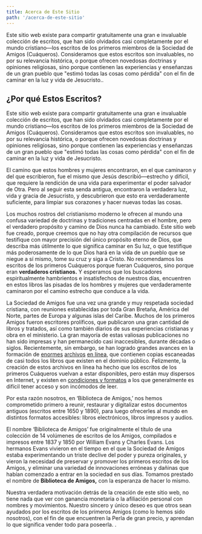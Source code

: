 ```yaml
---
title: Acerca de Este Sitio
path: '/acerca-de-este-sitio'
---
```


<Lead>
  Este sitio web existe para compartir gratuitamente una gran e invaluable colección de
  escritos, que han sido olvidados casi completamente por el mundo cristiano&mdash;los
  escritos de los primeros miembros de la Sociedad de Amigos (Cuáqueros). Consideramos que
  estos escritos son invaluables, no por su relevancia histórica, o porque ofrecen
  novedosas doctrinas y opiniones religiosas, sino porque contienen las experiencias y
  enseñanzas de un gran pueblo que "estimó todas las cosas como pérdida" con el fin de
  caminar en la luz y vida de Jesucristo..
</Lead>

## ¿Por qué Estos Escritos?

Este sitio web existe para compartir gratuitamente una gran e invaluable colección de
escritos, que han sido olvidados casi completamente por el mundo cristiano—los escritos de
los primeros miembros de la Sociedad de Amigos (Cuáqueros). Consideramos que estos
escritos son invaluables, no por su relevancia histórica, o porque ofrecen novedosas
doctrinas y opiniones religiosas, sino porque contienen las experiencias y enseñanzas de
un gran pueblo que "estimó todas las cosas como pérdida" con el fin de caminar en la luz y
vida de Jesucristo.

El camino que estos hombres y mujeres encontraron, en el que caminaron y del que
escribieron, fue el mismo que Jesús describió—estrecho y difícil, que requiere la
rendición de una vida para experimentar el poder salvador de Otra. Pero al seguir esta
senda antigua, encontraron la verdadera luz, vida y gracia de Jesucristo, y descubrieron
que esto era verdaderamente suficiente, para limpiar sus corazones y hacer nuevas todas
las cosas.

Los muchos rostros del cristianismo moderno le ofrecen al mundo una confusa variedad de
doctrinas y tradiciones centradas en el hombre, pero el verdadero propósito y camino de
Dios nunca ha cambiado. Este sitio web fue creado, porque creemos que no hay otra
compilación de recursos que testifique con mayor precisión del único propósito eterno de
Dios, que describa más útilmente lo que significa caminar en Su luz, o que testifique más
poderosamente de lo que Dios hará en la vida de un pueblo que se niegue a sí mismo, tome
su cruz y siga a Cristo. No recomendamos los escritos de los primeros Cuáqueros porque
fueran Cuáqueros, sino porque eran **verdaderos cristianos.** Y esperamos que los
buscadores espiritualmente hambrientos e insatisfechos de nuestros días, encuentren en
estos libros las pisadas de los hombres y mujeres que verdaderamente caminaron por el
camino estrecho que conduce a la vida.

La Sociedad de Amigos fue una vez una grande y muy respetada sociedad cristiana, con
reuniones establecidas por toda Gran Bretaña, América del Norte, partes de Europa y
algunas islas del Caribe. Muchos de los primeros Amigos fueron escritores prolíficos, que
publicaron una gran cantidad de libros y tratados, así como también diarios de sus
experiencias cristianas y obra en el ministerio. La gran mayoría de estas valiosas
publicaciones no han sido impresas y han permanecido casi inaccesibles, durante décadas o
siglos. Recientemente, sin embargo, se han logrado grandes avances en la formación de
[enormes](https://books.google.com/) [archivos](https://archive.org/details/texts)
[en línea](https://www.hathitrust.org/), que contienen copias escaneadas de casi todos los
libros que existen en el dominio público. Felizmente, la creación de estos archivos en
línea ha hecho que los escritos de los primeros Cuáqueros vuelvan a estar disponibles,
pero están muy dispersos en Internet, y existen en
[condiciones y formatos](https://books.google.com/books?id=LCEJAAAAQAAJ&printsec=frontcover&cad=0#v=onepage)
a los que generalmente es difícil tener acceso y son incómodos de leer.

Por esta razón nosotros, en ‘Biblioteca de Amigos,’ nos hemos comprometido primero a
reunir, restaurar y digitalizar estos documentos antiguos (escritos entre 1650 y 1890),
para luego ofrecerles al mundo en distintos formatos accesibles: libros electrónicos,
libros impresos y audios.

El nombre ‘Biblioteca de Amigos’ fue originalmente el título de una colección de 14
volúmenes de escritos de los Amigos, compilados e impresos entre 1837 y 1850 por William
Evans y Charles Evans. Los hermanos Evans vivieron en el tiempo en el que la Sociedad de
Amigos estaba experimentando un triste declive del poder y pureza originales, y vieron la
necesidad de preservar y promover los primeros escritos de los Amigos, y eliminar una
variedad de innovaciones erróneas y dañinas que habían comenzado a entrar en la sociedad
en sus días. Tomamos prestado el nombre de **Biblioteca de Amigos,** con la esperanza de
hacer lo mismo.

Nuestra verdadera motivación detrás de la creación de este sitio web, no tiene nada que
ver con ganancia monetaria o la afiliación personal con nombres y movimientos. Nuestro
sincero y único deseo es que otros sean ayudados por los escritos de los primeros Amigos
(como lo hemos sido nosotros), con el fin de que encuentren la Perla de gran precio, y
aprendan lo que significa vender todo para poseerla. .
